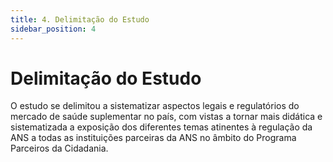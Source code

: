 ```yaml
---
title: 4. Delimitação do Estudo
sidebar_position: 4
---
```


# Delimitação do Estudo

O estudo se delimitou a sistematizar aspectos legais e regulatórios do mercado de saúde suplementar no país, com vistas a tornar mais didática e sistematizada a exposição dos diferentes temas atinentes à regulação da ANS a todas as instituições parceiras da ANS no âmbito do Programa Parceiros da Cidadania.
